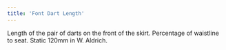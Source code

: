 ```yaml
---
title: 'Font Dart Length'
---
```


Length of the pair of darts on the front of the skirt. Percentage of waistline to seat. Static 120mm in W. Aldrich.
